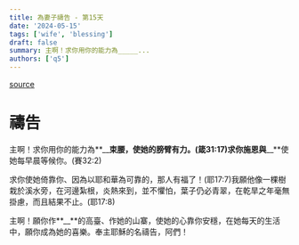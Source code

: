 ```yaml
---
title: 為妻子禱告 - 第15天
date: '2024-05-15'
tags: ['wife', 'blessing']
draft: false
summary: 主啊！求你用你的能力為_____...
authors: ['q5']
---
```


[source](https://q5help.me/faith/Prayforwife31Days.jsp)

# 禱告

主啊！求你用你的能力為**\_\_**束腰，使她的膀臂有力。(箴31:17)求你施恩與**\_\_**使她每早晨等候你。(賽32:2)

求你使她倚靠你、因為以耶和華為可靠的，那人有福了！(耶17:7)我願他像一棵樹栽於溪水旁，在河邊紮根，炎熱來到，並不懼怕，葉子仍必青翠，在乾旱之年毫無掛慮，而且結果不止。(耶17:8)

主啊！願你作**\_\_**的高臺、作她的山寨，使她的心靠你安穩，在她每天的生活中，願你成為她的喜樂。奉主耶穌的名禱告，阿們！
